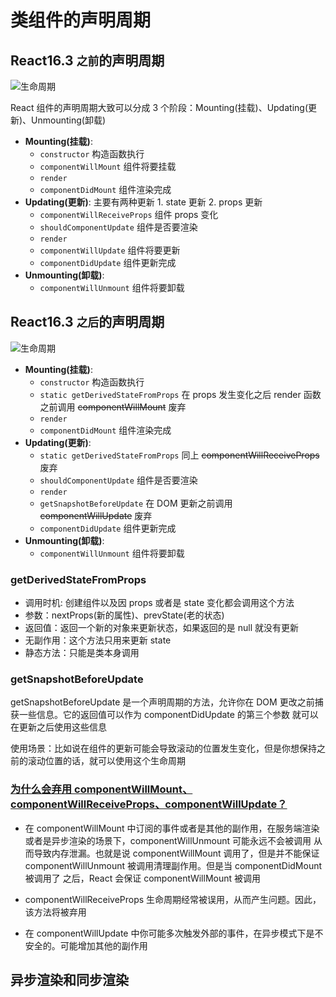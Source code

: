 # 类组件的声明周期

## React16.3 `之前`的声明周期


<Image src={react15} alt="生命周期" />

React 组件的声明周期大致可以分成 3 个阶段：Mounting(挂载)、Updating(更新)、Unmounting(卸载)

- **Mounting(挂载)**:
  - `constructor` 构造函数执行
  - `componentWillMount` 组件将要挂载
  - `render`
  - `componentDidMount` 组件渲染完成
- **Updating(更新)**: 主要有两种更新 1. state 更新 2. props 更新
  - `componentWillReceiveProps` 组件 props 变化
  - `shouldComponentUpdate` 组件是否要渲染
  - `render`
  - `componentWillUpdate` 组件将要更新
  - `componentDidUpdate` 组件更新完成
- **Unmounting(卸载)**:
  - `componentWillUnmount` 组件将要卸载

## React16.3 `之后`的声明周期


<Image src={react16} alt="生命周期" />

- **Mounting(挂载)**:
  - `constructor` 构造函数执行
  - `static getDerivedStateFromProps` 在 props 发生变化之后 render 函数之前调用 ~~componentWillMount~~ 废弃
  - `render`
  - `componentDidMount` 组件渲染完成
- **Updating(更新)**:
  - `static getDerivedStateFromProps` 同上 ~~componentWillReceiveProps~~ 废弃
  - `shouldComponentUpdate` 组件是否要渲染
  - `render`
  - `getSnapshotBeforeUpdate` 在 DOM 更新之前调用 ~~componentWillUpdate~~ 废弃
  - `componentDidUpdate` 组件更新完成
- **Unmounting(卸载)**:
  - `componentWillUnmount` 组件将要卸载

### getDerivedStateFromProps

- 调用时机: 创建组件以及因 props 或者是 state 变化都会调用这个方法
- 参数：nextProps(新的属性)、prevState(老的状态)
- 返回值：返回一个新的对象来更新状态，如果返回的是 null 就没有更新
- 无副作用：这个方法只用来更新 state
- 静态方法：只能是类本身调用

### getSnapshotBeforeUpdate

getSnapshotBeforeUpdate 是一个声明周期的方法，允许你在 DOM 更改之前捕获一些信息。它的返回值可以作为 componentDidUpdate 的第三个参数
就可以在更新之后使用这些信息

使用场景：比如说在组件的更新可能会导致滚动的位置发生变化，但是你想保持之前的滚动位置的话，就可以使用这个生命周期

### [为什么会弃用 componentWillMount、componentWillReceiveProps、componentWillUpdate？](https://legacy.reactjs.org/blog/2018/03/27/update-on-async-rendering.html#initializing-state)

- 在 componentWillMount 中订阅的事件或者是其他的副作用，在服务端渲染或者是异步渲染的场景下，componentWillUnmount 可能永远不会被调用
  从而导致内存泄漏。也就是说 componentWillMount 调用了，但是并不能保证 componentWillUnmount 被调用清理副作用。但是当 componentDidMount 被调用了
  之后，React 会保证 componentWillMount 被调用

- componentWillReceiveProps 生命周期经常被误用，从而产生问题。因此，该方法将被弃用

- 在 componentWillUpdate 中你可能多次触发外部的事件，在异步模式下是不安全的。可能增加其他的副作用

## 异步渲染和同步渲染
